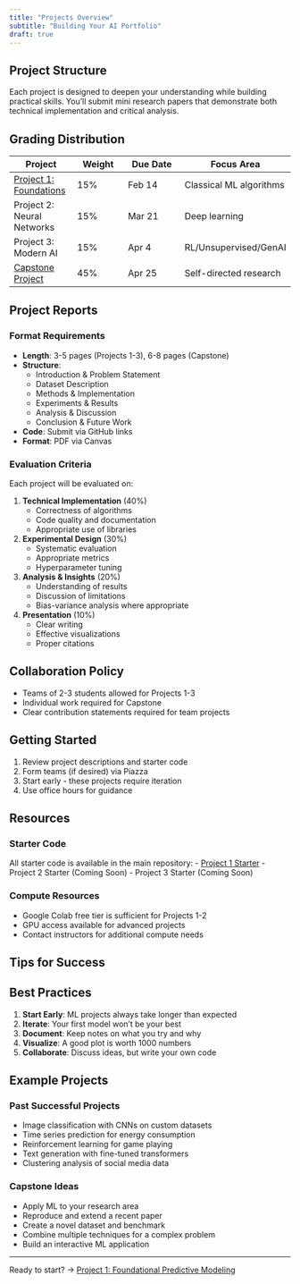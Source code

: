 ```yaml
---
title: "Projects Overview"
subtitle: "Building Your AI Portfolio"
draft: true
---
```


## Project Structure

Each project is designed to deepen your understanding while building practical skills. You'll submit mini research papers that demonstrate both technical implementation and critical analysis.

## Grading Distribution

| Project | Weight | Due Date | Focus Area |
|---------|--------|----------|------------|
| [Project 1: Foundations](project1.qmd) | 15% | Feb 14 | Classical ML algorithms |
| Project 2: Neural Networks | 15% | Mar 21 | Deep learning |
| Project 3: Modern AI | 15% | Apr 4 | RL/Unsupervised/GenAI |
| [Capstone Project](capstone.qmd) | 45% | Apr 25 | Self-directed research |

## Project Reports

### Format Requirements
- **Length**: 3-5 pages (Projects 1-3), 6-8 pages (Capstone)
- **Structure**: 
  - Introduction & Problem Statement
  - Dataset Description
  - Methods & Implementation
  - Experiments & Results
  - Analysis & Discussion
  - Conclusion & Future Work
- **Code**: Submit via GitHub links
- **Format**: PDF via Canvas

### Evaluation Criteria

Each project will be evaluated on:

1. **Technical Implementation** (40%)
   - Correctness of algorithms
   - Code quality and documentation
   - Appropriate use of libraries

2. **Experimental Design** (30%)
   - Systematic evaluation
   - Appropriate metrics
   - Hyperparameter tuning

3. **Analysis & Insights** (20%)
   - Understanding of results
   - Discussion of limitations
   - Bias-variance analysis where appropriate

4. **Presentation** (10%)
   - Clear writing
   - Effective visualizations
   - Proper citations

## Collaboration Policy

- Teams of 2-3 students allowed for Projects 1-3
- Individual work required for Capstone
- Clear contribution statements required for team projects

## Getting Started

1. Review project descriptions and starter code
2. Form teams (if desired) via Piazza
3. Start early - these projects require iteration
4. Use office hours for guidance

## Resources

### Starter Code
All starter code is available in the main repository:
- [Project 1 Starter](https://github.com/jinming99/learn-ml-by-building/tree/main/projects/project1)
- Project 2 Starter (Coming Soon)
- Project 3 Starter (Coming Soon)

### Compute Resources
- Google Colab free tier is sufficient for Projects 1-2
- GPU access available for advanced projects
- Contact instructors for additional compute needs

## Tips for Success

:::{.callout-tip}
## Best Practices
1. **Start Early**: ML projects always take longer than expected
2. **Iterate**: Your first model won't be your best
3. **Document**: Keep notes on what you try and why
4. **Visualize**: A good plot is worth 1000 numbers
5. **Collaborate**: Discuss ideas, but write your own code
:::

## Example Projects

### Past Successful Projects
- Image classification with CNNs on custom datasets
- Time series prediction for energy consumption
- Reinforcement learning for game playing
- Text generation with fine-tuned transformers
- Clustering analysis of social media data

### Capstone Ideas
- Apply ML to your research area
- Reproduce and extend a recent paper
- Create a novel dataset and benchmark
- Combine multiple techniques for a complex problem
- Build an interactive ML application

---

Ready to start? → [Project 1: Foundational Predictive Modeling](project1.qmd)